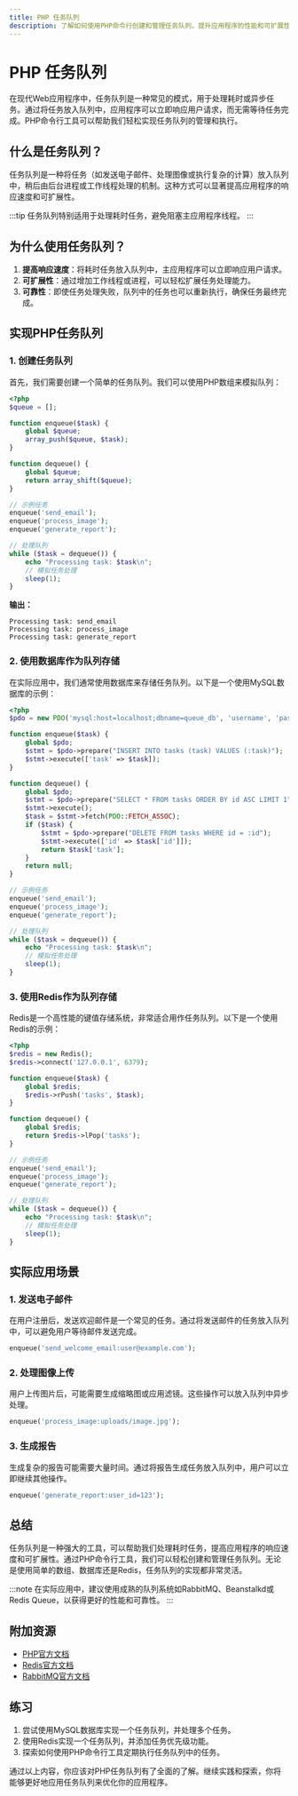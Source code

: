 ```yaml
---
title: PHP 任务队列
description: 了解如何使用PHP命令行创建和管理任务队列，提升应用程序的性能和可扩展性。
---
```


# PHP 任务队列

在现代Web应用程序中，任务队列是一种常见的模式，用于处理耗时或异步任务。通过将任务放入队列中，应用程序可以立即响应用户请求，而无需等待任务完成。PHP命令行工具可以帮助我们轻松实现任务队列的管理和执行。

## 什么是任务队列？

任务队列是一种将任务（如发送电子邮件、处理图像或执行复杂的计算）放入队列中，稍后由后台进程或工作线程处理的机制。这种方式可以显著提高应用程序的响应速度和可扩展性。

:::tip
任务队列特别适用于处理耗时任务，避免阻塞主应用程序线程。
:::

## 为什么使用任务队列？

1. **提高响应速度**：将耗时任务放入队列中，主应用程序可以立即响应用户请求。
2. **可扩展性**：通过增加工作线程或进程，可以轻松扩展任务处理能力。
3. **可靠性**：即使任务处理失败，队列中的任务也可以重新执行，确保任务最终完成。

## 实现PHP任务队列

### 1. 创建任务队列

首先，我们需要创建一个简单的任务队列。我们可以使用PHP数组来模拟队列：

```php
<?php
$queue = [];

function enqueue($task) {
    global $queue;
    array_push($queue, $task);
}

function dequeue() {
    global $queue;
    return array_shift($queue);
}

// 示例任务
enqueue('send_email');
enqueue('process_image');
enqueue('generate_report');

// 处理队列
while ($task = dequeue()) {
    echo "Processing task: $task\n";
    // 模拟任务处理
    sleep(1);
}
```

**输出：**
```
Processing task: send_email
Processing task: process_image
Processing task: generate_report
```

### 2. 使用数据库作为队列存储

在实际应用中，我们通常使用数据库来存储任务队列。以下是一个使用MySQL数据库的示例：

```php
<?php
$pdo = new PDO('mysql:host=localhost;dbname=queue_db', 'username', 'password');

function enqueue($task) {
    global $pdo;
    $stmt = $pdo->prepare("INSERT INTO tasks (task) VALUES (:task)");
    $stmt->execute(['task' => $task]);
}

function dequeue() {
    global $pdo;
    $stmt = $pdo->prepare("SELECT * FROM tasks ORDER BY id ASC LIMIT 1");
    $stmt->execute();
    $task = $stmt->fetch(PDO::FETCH_ASSOC);
    if ($task) {
        $stmt = $pdo->prepare("DELETE FROM tasks WHERE id = :id");
        $stmt->execute(['id' => $task['id']]);
        return $task['task'];
    }
    return null;
}

// 示例任务
enqueue('send_email');
enqueue('process_image');
enqueue('generate_report');

// 处理队列
while ($task = dequeue()) {
    echo "Processing task: $task\n";
    // 模拟任务处理
    sleep(1);
}
```

### 3. 使用Redis作为队列存储

Redis是一个高性能的键值存储系统，非常适合用作任务队列。以下是一个使用Redis的示例：

```php
<?php
$redis = new Redis();
$redis->connect('127.0.0.1', 6379);

function enqueue($task) {
    global $redis;
    $redis->rPush('tasks', $task);
}

function dequeue() {
    global $redis;
    return $redis->lPop('tasks');
}

// 示例任务
enqueue('send_email');
enqueue('process_image');
enqueue('generate_report');

// 处理队列
while ($task = dequeue()) {
    echo "Processing task: $task\n";
    // 模拟任务处理
    sleep(1);
}
```

## 实际应用场景

### 1. 发送电子邮件

在用户注册后，发送欢迎邮件是一个常见的任务。通过将发送邮件的任务放入队列中，可以避免用户等待邮件发送完成。

```php
enqueue('send_welcome_email:user@example.com');
```

### 2. 处理图像上传

用户上传图片后，可能需要生成缩略图或应用滤镜。这些操作可以放入队列中异步处理。

```php
enqueue('process_image:uploads/image.jpg');
```

### 3. 生成报告

生成复杂的报告可能需要大量时间。通过将报告生成任务放入队列中，用户可以立即继续其他操作。

```php
enqueue('generate_report:user_id=123');
```

## 总结

任务队列是一种强大的工具，可以帮助我们处理耗时任务，提高应用程序的响应速度和可扩展性。通过PHP命令行工具，我们可以轻松创建和管理任务队列。无论是使用简单的数组、数据库还是Redis，任务队列的实现都非常灵活。

:::note
在实际应用中，建议使用成熟的队列系统如RabbitMQ、Beanstalkd或Redis Queue，以获得更好的性能和可靠性。
:::

## 附加资源

- [PHP官方文档](https://www.php.net/manual/en/)
- [Redis官方文档](https://redis.io/documentation)
- [RabbitMQ官方文档](https://www.rabbitmq.com/documentation.html)

## 练习

1. 尝试使用MySQL数据库实现一个任务队列，并处理多个任务。
2. 使用Redis实现一个任务队列，并添加任务优先级功能。
3. 探索如何使用PHP命令行工具定期执行任务队列中的任务。

通过以上内容，你应该对PHP任务队列有了全面的了解。继续实践和探索，你将能够更好地应用任务队列来优化你的应用程序。